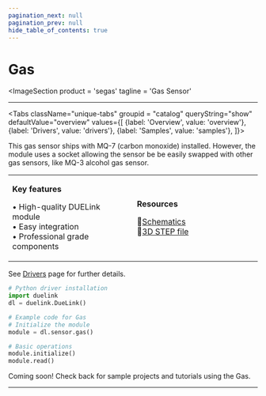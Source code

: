 ```yaml
---
pagination_next: null
pagination_prev: null
hide_table_of_contents: true
---
```



# Gas

<ImageSection
    product = 'segas'
    tagline = 'Gas Sensor'
></ImageSection>

---

<Tabs className="unique-tabs" groupid = "catalog" queryString="show" defaultValue="overview"
  values={[
    {label: 'Overview', value: 'overview'},
    {label: 'Drivers', value: 'drivers'},
    {label: 'Samples', value: 'samples'},
  ]}>

<TabItem value="overview">

This gas sensor ships with MQ-7 (carbon monoxide) installed. However, the module uses a socket allowing the sensor be be easily swapped with other gas sensors, like MQ-3 alcohol gas sensor.

<table><td width='50%'>

**Key features**

• High-quality DUELink module<br/>
• Easy integration<br/>
• Professional grade components<br/>

</td><td width='50%'>

**Resources**
 
📄[Schematics](/sch/gdl-segas-b.pdf)<br/>
🔩[3D STEP file](/3d/gdl-segas-b.step)<br/>

</td></table>

</TabItem>

<TabItem value="drivers">

See [Drivers](../../engine/drivers) page for further details.

```python
# Python driver installation
import duelink
dl = duelink.DueLink()

# Example code for Gas
# Initialize the module
module = dl.sensor.gas()

# Basic operations
module.initialize()
module.read()
```

</TabItem>

<TabItem value="samples">

Coming soon! Check back for sample projects and tutorials using the Gas.

</TabItem>

</Tabs>

---

<OrderSection
    product = "DUELink Gas B"
    partnumber = "GDL-SEGAS-B"
    price = "$19.99"
/>
